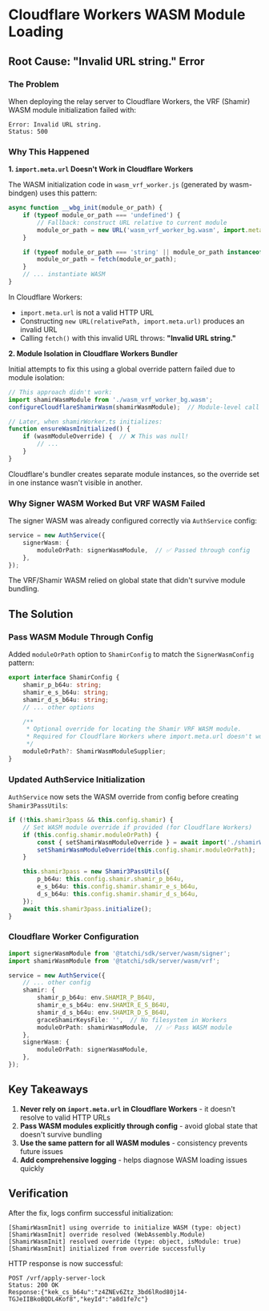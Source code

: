 # Cloudflare Workers WASM Module Loading

## Root Cause: "Invalid URL string." Error

### The Problem

When deploying the relay server to Cloudflare Workers, the VRF (Shamir) WASM module initialization failed with:
```
Error: Invalid URL string.
Status: 500
```

### Why This Happened

**1. `import.meta.url` Doesn't Work in Cloudflare Workers**

The WASM initialization code in `wasm_vrf_worker.js` (generated by wasm-bindgen) uses this pattern:

```javascript
async function __wbg_init(module_or_path) {
    if (typeof module_or_path === 'undefined') {
        // Fallback: construct URL relative to current module
        module_or_path = new URL('wasm_vrf_worker_bg.wasm', import.meta.url);
    }

    if (typeof module_or_path === 'string' || module_or_path instanceof URL) {
        module_or_path = fetch(module_or_path);
    }
    // ... instantiate WASM
}
```

In Cloudflare Workers:
- `import.meta.url` is not a valid HTTP URL
- Constructing `new URL(relativePath, import.meta.url)` produces an invalid URL
- Calling `fetch()` with this invalid URL throws: **"Invalid URL string."**

**2. Module Isolation in Cloudflare Workers Bundler**

Initial attempts to fix this using a global override pattern failed due to module isolation:

```typescript
// This approach didn't work:
import shamirWasmModule from './wasm_vrf_worker_bg.wasm';
configureCloudflareShamirWasm(shamirWasmModule);  // Module-level call

// Later, when shamirWorker.ts initializes:
function ensureWasmInitialized() {
    if (wasmModuleOverride) {  // ❌ This was null!
        // ...
    }
}
```

Cloudflare's bundler creates separate module instances, so the override set in one instance wasn't visible in another.

### Why Signer WASM Worked But VRF WASM Failed

The signer WASM was already configured correctly via `AuthService` config:

```typescript
service = new AuthService({
    signerWasm: {
        moduleOrPath: signerWasmModule,  // ✅ Passed through config
    },
});
```

The VRF/Shamir WASM relied on global state that didn't survive module bundling.

## The Solution

### Pass WASM Module Through Config

Added `moduleOrPath` option to `ShamirConfig` to match the `SignerWasmConfig` pattern:

```typescript
export interface ShamirConfig {
    shamir_p_b64u: string;
    shamir_e_s_b64u: string;
    shamir_d_s_b64u: string;
    // ... other options

    /**
     * Optional override for locating the Shamir VRF WASM module.
     * Required for Cloudflare Workers where import.meta.url doesn't work.
     */
    moduleOrPath?: ShamirWasmModuleSupplier;
}
```

### Updated AuthService Initialization

`AuthService` now sets the WASM override from config before creating `Shamir3PassUtils`:

```typescript
if (!this.shamir3pass && this.config.shamir) {
    // Set WASM module override if provided (for Cloudflare Workers)
    if (this.config.shamir.moduleOrPath) {
        const { setShamirWasmModuleOverride } = await import('./shamirWorker.js');
        setShamirWasmModuleOverride(this.config.shamir.moduleOrPath);
    }

    this.shamir3pass = new Shamir3PassUtils({
        p_b64u: this.config.shamir.shamir_p_b64u,
        e_s_b64u: this.config.shamir.shamir_e_s_b64u,
        d_s_b64u: this.config.shamir.shamir_d_s_b64u,
    });
    await this.shamir3pass.initialize();
}
```

### Cloudflare Worker Configuration

```typescript
import signerWasmModule from '@tatchi/sdk/server/wasm/signer';
import shamirWasmModule from '@tatchi/sdk/server/wasm/vrf';

service = new AuthService({
    // ... other config
    shamir: {
        shamir_p_b64u: env.SHAMIR_P_B64U,
        shamir_e_s_b64u: env.SHAMIR_E_S_B64U,
        shamir_d_s_b64u: env.SHAMIR_D_S_B64U,
        graceShamirKeysFile: '',  // No filesystem in Workers
        moduleOrPath: shamirWasmModule,  // ✅ Pass WASM module
    },
    signerWasm: {
        moduleOrPath: signerWasmModule,
    },
});
```

## Key Takeaways

1. **Never rely on `import.meta.url` in Cloudflare Workers** - it doesn't resolve to valid HTTP URLs
2. **Pass WASM modules explicitly through config** - avoid global state that doesn't survive bundling
3. **Use the same pattern for all WASM modules** - consistency prevents future issues
4. **Add comprehensive logging** - helps diagnose WASM loading issues quickly

## Verification

After the fix, logs confirm successful initialization:

```
[ShamirWasmInit] using override to initialize WASM (type: object)
[ShamirWasmInit] override resolved (WebAssembly.Module)
[ShamirWasmInit] resolved override (type: object, isModule: true)
[ShamirWasmInit] initialized from override successfully
```

HTTP response is now successful:
```
POST /vrf/apply-server-lock
Status: 200 OK
Response:{"kek_cs_b64u":"z4ZNEv6Ztz_3bd6lRod80j14-TGJeIIBkoBQDL4Kof8","keyId":"a8d1fe7c"}
```
